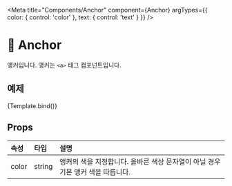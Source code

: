 
<Meta
  title="Components/Anchor"
  component={Anchor}
  argTypes={{
    color: { control: 'color' },
    text: { control: 'text' }
  }}
/>

# 🍎 Anchor

앵커입니다. 앵커는 `<a>` 태그 컴포넌트입니다.

## 예제


<Canvas>
  <Story name="anchor" args={{ text: "앵커 - anchor" }}>
    {Template.bind()}
  </Story>
</Canvas>

## Props

|속성|타입|설명|
|:--|:--|:--|
|color|string|앵커의 색을 지정합니다. 올바른 색상 문자열이 아닐 경우 기본 앵커 색을 따릅니다.|
